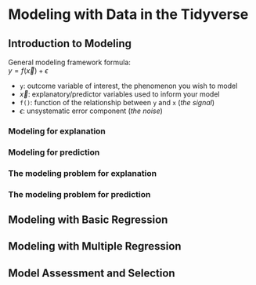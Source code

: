 # Modeling with Data in the Tidyverse

## Introduction to Modeling
General modeling framework formula:  
$y = f(\overrightarrow{x}) + \epsilon$

- `y`: outcome variable of interest, the phenomenon you wish to model
- $\overrightarrow{x}$: explanatory/predictor variables used to inform your model
- `f()`: function of the relationship between `y` and `x` (*the signal*)
- $\epsilon$: unsystematic error component (*the noise*)


### Modeling for explanation

### Modeling for prediction

### The modeling problem for explanation

### The modeling problem for prediction

## Modeling with Basic Regression


## Modeling with Multiple Regression


## Model Assessment and Selection
